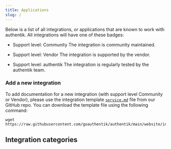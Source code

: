 ```yaml
---
title: Applications
slug: /
---
```



Below is a list of all integrations, or applications that are known to work with authentik. All integrations will have one of these badges:

-   <span class="badge badge--secondary">Support level: Community</span> The integration is community maintained.

-   <span class="badge badge--info">Support level: Vendor</span> The integration is supported by the vendor.

-   <span class="badge badge--primary">Support level: authentik</span> The integration is regularly tested by the authentik team.
### Add a new integration

To add documentation for a new integration (with support level Community or Vendor), please use the integration template [`service.md`](https://github.com/goauthentik/authentik/blob/main/website/integrations/_template/service.md) file from our GitHub repo. You can download the template file using the following command:

```
wget https://raw.githubusercontent.com/goauthentik/authentik/main/website/integrations/_template/service.md
```

## Integration categories
<DocCardList items={useCurrentSidebarCategory().items} />
